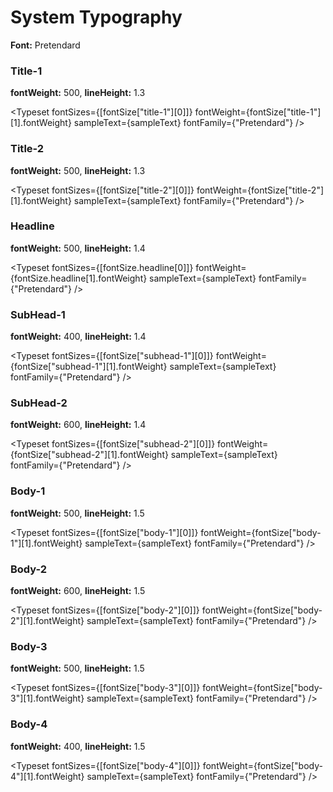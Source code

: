 


<Meta title="System Typography" />

# System Typography

**Font:** Pretendard

### Title-1

**fontWeight:** 500,
**lineHeight:** 1.3

<Typeset
  fontSizes={[fontSize["title-1"][0]]}
  fontWeight={fontSize["title-1"][1].fontWeight}
  sampleText={sampleText}
  fontFamily={"Pretendard"}
/>

### Title-2

**fontWeight:** 500,
**lineHeight:** 1.3

<Typeset
  fontSizes={[fontSize["title-2"][0]]}
  fontWeight={fontSize["title-2"][1].fontWeight}
  sampleText={sampleText}
  fontFamily={"Pretendard"}
/>

### Headline

**fontWeight:** 500,
**lineHeight:** 1.4

<Typeset
  fontSizes={[fontSize.headline[0]]}
  fontWeight={fontSize.headline[1].fontWeight}
  sampleText={sampleText}
  fontFamily={"Pretendard"}
/>

### SubHead-1

**fontWeight:** 400,
**lineHeight:** 1.4

<Typeset
  fontSizes={[fontSize["subhead-1"][0]]}
  fontWeight={fontSize["subhead-1"][1].fontWeight}
  sampleText={sampleText}
  fontFamily={"Pretendard"}
/>

### SubHead-2

**fontWeight:** 600,
**lineHeight:** 1.4

<Typeset
  fontSizes={[fontSize["subhead-2"][0]]}
  fontWeight={fontSize["subhead-2"][1].fontWeight}
  sampleText={sampleText}
  fontFamily={"Pretendard"}
/>

### Body-1

**fontWeight:** 500,
**lineHeight:** 1.5

<Typeset
  fontSizes={[fontSize["body-1"][0]]}
  fontWeight={fontSize["body-1"][1].fontWeight}
  sampleText={sampleText}
  fontFamily={"Pretendard"}
/>

### Body-2

**fontWeight:** 600,
**lineHeight:** 1.5

<Typeset
  fontSizes={[fontSize["body-2"][0]]}
  fontWeight={fontSize["body-2"][1].fontWeight}
  sampleText={sampleText}
  fontFamily={"Pretendard"}
/>

### Body-3

**fontWeight:** 500,
**lineHeight:** 1.5

<Typeset
  fontSizes={[fontSize["body-3"][0]]}
  fontWeight={fontSize["body-3"][1].fontWeight}
  sampleText={sampleText}
  fontFamily={"Pretendard"}
/>

### Body-4

**fontWeight:** 400,
**lineHeight:** 1.5

<Typeset
  fontSizes={[fontSize["body-4"][0]]}
  fontWeight={fontSize["body-4"][1].fontWeight}
  sampleText={sampleText}
  fontFamily={"Pretendard"}
/>
